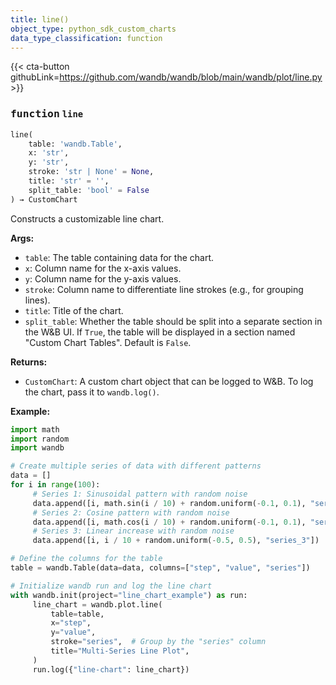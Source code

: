 ---
title: line()
object_type: python_sdk_custom_charts
data_type_classification: function
---

{{< cta-button githubLink=https://github.com/wandb/wandb/blob/main/wandb/plot/line.py >}}




### <kbd>function</kbd> `line`

```python
line(
    table: 'wandb.Table',
    x: 'str',
    y: 'str',
    stroke: 'str | None' = None,
    title: 'str' = '',
    split_table: 'bool' = False
) → CustomChart
```

Constructs a customizable line chart. 



**Args:**
 
 - `table`:   The table containing data for the chart. 
 - `x`:  Column name for the x-axis values. 
 - `y`:  Column name for the y-axis values. 
 - `stroke`:  Column name to differentiate line strokes (e.g., for  grouping lines). 
 - `title`:  Title of the chart. 
 - `split_table`:  Whether the table should be split into a separate section  in the W&B UI. If `True`, the table will be displayed in a section named  "Custom Chart Tables". Default is `False`. 



**Returns:**
 
 - `CustomChart`:  A custom chart object that can be logged to W&B. To log the  chart, pass it to `wandb.log()`. 



**Example:**
 

```python
import math
import random
import wandb

# Create multiple series of data with different patterns
data = []
for i in range(100):
     # Series 1: Sinusoidal pattern with random noise
     data.append([i, math.sin(i / 10) + random.uniform(-0.1, 0.1), "series_1"])
     # Series 2: Cosine pattern with random noise
     data.append([i, math.cos(i / 10) + random.uniform(-0.1, 0.1), "series_2"])
     # Series 3: Linear increase with random noise
     data.append([i, i / 10 + random.uniform(-0.5, 0.5), "series_3"])

# Define the columns for the table
table = wandb.Table(data=data, columns=["step", "value", "series"])

# Initialize wandb run and log the line chart
with wandb.init(project="line_chart_example") as run:
     line_chart = wandb.plot.line(
         table=table,
         x="step",
         y="value",
         stroke="series",  # Group by the "series" column
         title="Multi-Series Line Plot",
     )
     run.log({"line-chart": line_chart})
``` 
